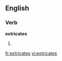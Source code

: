 
==English==

===Verb===
'''extricates'''

# {{third-person singular of|[[extricate]]}}

[[fr:extricates]]
[[vi:extricates]]